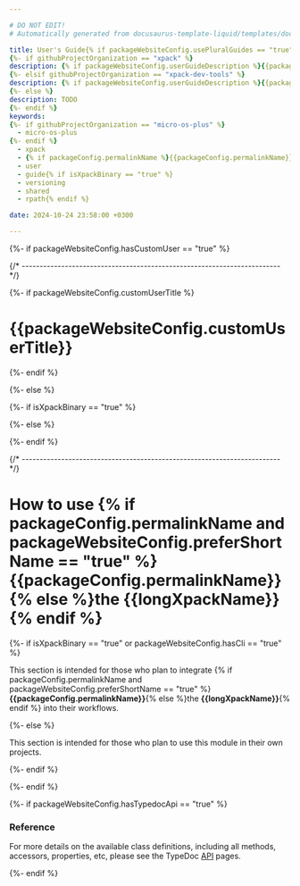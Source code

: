 ```yaml
---

# DO NOT EDIT!
# Automatically generated from docusaurus-template-liquid/templates/docusaurus.

title: User's Guide{% if packageWebsiteConfig.usePluralGuides == "true" %}s{% endif %}
{%- if githubProjectOrganization == "xpack" %}
description: {% if packageWebsiteConfig.userGuideDescription %}{{packageWebsiteConfig.userGuideDescription}}{% else %}User information, including how to integrate it in a project, how to instantiate objects, how to call various functions.{% endif %}
{%- elsif githubProjectOrganization == "xpack-dev-tools" %}
description: {% if packageWebsiteConfig.userGuideDescription %}{{packageWebsiteConfig.userGuideDescription}}{% else %}User information, including the versioning scheme, usage of shared libraries, and RPATH configuration on GNU/Linux.{% endif %}
{%- else %}
description: TODO
{%- endif %}
keywords:
{%- if githubProjectOrganization == "micro-os-plus" %}
  - micro-os-plus
{%- endif %}
  - xpack
  - {% if packageConfig.permalinkName %}{{packageConfig.permalinkName}}{% else %}{{packageName}}{% endif %}
  - user
  - guide{% if isXpackBinary == "true" %}
  - versioning
  - shared
  - rpath{% endif %}

date: 2024-10-24 23:58:00 +0300

---
```


{%- if packageWebsiteConfig.hasCustomUser == "true" %}


{/* ------------------------------------------------------------------------ */}

{%- if packageWebsiteConfig.customUserTitle %}

# {{packageWebsiteConfig.customUserTitle}}

{%- endif %}

<ProjectContent />

{%- else %}

{%- if isXpackBinary == "true" %}


{%- else %}


{%- endif %}

{/* ------------------------------------------------------------------------ */}

# How to use {% if packageConfig.permalinkName and packageWebsiteConfig.preferShortName == "true" %}{{packageConfig.permalinkName}}{% else %}the {{longXpackName}}{% endif %}

{%- if isXpackBinary == "true" or packageWebsiteConfig.hasCli == "true" %}

This section is intended for those who plan to integrate
{% if packageConfig.permalinkName and packageWebsiteConfig.preferShortName == "true" %}**{{packageConfig.permalinkName}}**{% else %}the **{{longXpackName}}**{% endif %} into their workflows.

{%- else %}

This section is intended for those who plan to use this
module in their
own projects.

{%- endif %}

<Content />

{%- endif %}

{%- if packageWebsiteConfig.hasTypedocApi == "true" %}

### Reference

For more details on the available class definitions, including all methods,
accessors, properties, etc,
please see the TypeDoc
[API](/docs/api/) pages.

{%- endif %}
